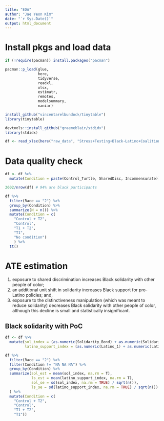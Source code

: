 ```yaml
---
title: "EDA"
author: "Jae Yeon Kim"
date: "`r Sys.Date()`"
output: html_document
---
```


# Install pkgs and load data 

```r

if (!require(pacman)) install.packages("pacman")

pacman::p_load(glue, 
               here, 
               tidyverse,
               readxl,
               xlsx,
               estimatr, 
               remotes,
               modelsummary,
               naniar)

install_github("vincentarelbundock/tinytable")
library(tinytable)

devtools::install_github("graemeblair/stdidx")
library(stdidx)

df <- read_xlsx(here("raw_data", "Stress+Testing+Black-Latino+Coalition_December+8,+2023_18.48.xlsx"))[-c(1:2),]
```

# Data quality check 

```r
df <- df %>%
  mutate(Condition = paste(Control_Turtle, SharedDisc, Incommensurate)) 

2602/nrow(df) # 94% are black participants 

df %>%
  filter(Race == "2") %>%
  group_by(Condition) %>%
  summarize(N = n()) %>%
  mutate(Condition = c(
    "Control + T2",
    "Control",
    "T1 + T2",
    "T1",
    "No condition")
    ) %>%
  tt()
```

# ATE estimation

1) exposure to shared discrimination increases Black solidarity with other people of color; 
2) an additional unit shift in solidarity increases Black support for pro-Latino policies; and,
3) exposure to the distinctiveness manipulation (which was meant to reduce solidarity) decreases Black solidarity with other people of color, although this decline is small and statistically insignificant. 

## Black solidarity with PoC

```r
df <- df %>%
  mutate(sol_index = (as.numeric(Solidarity_Bond) + as.numeric(Solidarity_Allies) + as.numeric(Solidariy_CFate))/3, 
         latino_support_index = (as.numeric(Latino_1) + as.numeric(Latino_2R) + as.numeric(Latino_3) + as.numeric(Latino_4))/4)

df %>%
  filter(Race == "2") %>%
  filter(Condition != "NA NA NA") %>%
  group_by(Condition) %>%
  summarize(sol_est = mean(sol_index, na.rm = T), 
            ls_est = mean(latino_support_index, na.rm = T),
            sol_se = sd(sol_index, na.rm = TRUE) / sqrt(n()),
            ls_se = sd(latino_support_index, na.rm = TRUE) / sqrt(n())
  ) %>%
  mutate(Condition = c(
    "Control + T2",
    "Control",
    "T1 + T2",
    "T1"))
```
